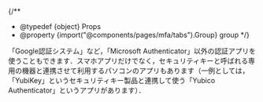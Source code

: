 
{/**
  * @typedef {object} Props
  * @property {import("@components/pages/mfa/tabs").Group} group
  */}

「Google認証システム」など，「Microsoft Authenticator」以外の認証アプリを使うこともできます．スマホアプリだけでなく，セキュリティキーと呼ばれる専用の機器と連携させて利用するパソコンのアプリもあります（一例としては，「YubiKey」というセキュリティキー製品と連携して使う「Yubico Authenticator」というアプリがあります）．